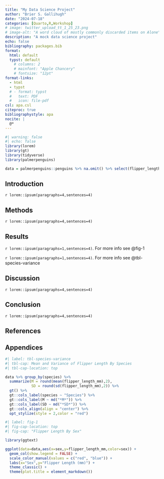 ```yaml
---
title: "My Data Science Project"
author: "Brier S. Gallihugh"
date: "2024-07-18"
categories: [Quarto,R,Workshop]
# image: twitter_upload_tt_1_25_23.png
# image-alt: "A word cloud of mostly commonly discarded items on Alone"
description: "A mock data science project"
echo: false
bibliography: packages.bib
format: 
  html: default
  typst: default
    # columns: 2
    # mainfont: "Apple Chancery"
    # fontsize: "12pt"
format-links:
  - html
  - typst
  # - format: typst
  #   text: PDF
  #   icon: file-pdf
csl: apa.csl
citeproc: true
bibliographystyle: apa
nocite: |
  @*
---
```


```r
#| warning: false
#| echo: false
library(lorem)
library(gt)
library(tidyverse)
library(palmerpenguins)

data = palmerpenguins::penguins %>% na.omit() %>% select(flipper_length_mm,bill_length_mm,sex,species)
```

## Introduction

`r lorem::ipsum(paragraphs=4,sentences=4)`

## Methods

`r lorem::ipsum(paragraphs=4,sentences=4)`

## Results

`r lorem::ipsum(paragraphs=1,sentences=4)`. For more info see @fig-1


`r lorem::ipsum(paragraphs=1,sentences=4)`. For more info see @tbl-species-variance


## Discussion

`r lorem::ipsum(paragraphs=4,sentences=4)`

## Conclusion

`r lorem::ipsum(paragraphs=4,sentences=4)`

::: {#refs}

## References

:::

## Appendices

```r
#| label: tbl-species-variance
#| tbl-cap: Mean and Variance of Flipper Length By Species
#| tbl-cap-location: top

data %>% group_by(species) %>% 
  summarize(M = round(mean(flipper_length_mm),2),
            SD = round(sd(flipper_length_mm),2)) %>% 
  gt() %>% 
  gt::cols_label(species ~ "Species") %>% 
  gt::cols_label(M ~ md("*M*")) %>% 
  gt::cols_label(SD ~ md("*SD*")) %>% 
  gt::cols_align(align = "center") %>% 
  opt_stylize(style = 2,color = "red")
```

```r
#| label: fig-1
#| fig-cap-location: top
#| fig-cap: "Flipper Length By Sex"

library(ggtext)

ggplot(data=data,aes(x=sex,y=flipper_length_mm,color=sex)) + 
  geom_col(show.legend = FALSE) +
  scale_color_manual(values = c("red", "blue")) + 
  labs(x="Sex",y="Flipper Length (mm)") +
  theme_classic() + 
  theme(plot.title = element_markdown())
```

